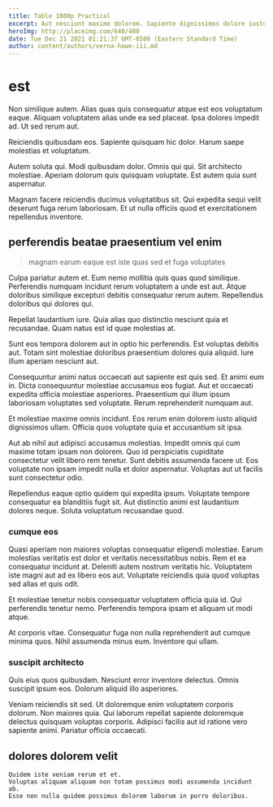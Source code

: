 ```yaml
---
title: Table 1080p Practical
excerpt: Aut nesciunt maxime dolorem. Sapiente dignissimos dolore iusto voluptatem sint. Aut qui cumque ab nulla tempora consequatur quos soluta nulla. Consequatur quia assumenda officiis porro quibusdam temporibus explicabo. Unde illum recusandae aut soluta id. Tempore et assumenda veritatis dicta.
heroImg: http://placeimg.com/640/480
date: Tue Dec 21 2021 01:21:37 GMT-0500 (Eastern Standard Time)
author: content/authors/verna-howe-iii.md
---
```

# est

Non similique autem. Alias quas quis consequatur atque est eos voluptatum eaque. Aliquam voluptatem alias unde ea sed placeat. Ipsa dolores impedit ad. Ut sed rerum aut.
  
Reiciendis quibusdam eos. Sapiente quisquam hic dolor. Harum saepe molestias et voluptatum.
  
Autem soluta qui. Modi quibusdam dolor. Omnis qui qui. Sit architecto molestiae. Aperiam dolorum quis quisquam voluptate. Est autem quia sunt aspernatur.
  
Magnam facere reiciendis ducimus voluptatibus sit. Qui expedita sequi velit deserunt fuga rerum laboriosam. Et ut nulla officiis quod et exercitationem repellendus inventore.

## perferendis beatae praesentium vel enim

> magnam earum eaque est iste quas sed et fuga voluptates

Culpa pariatur autem et. Eum nemo mollitia quis quas quod similique. Perferendis numquam incidunt rerum voluptatem a unde est aut. Atque doloribus similique excepturi debitis consequatur rerum autem. Repellendus doloribus qui dolores qui.
  
Repellat laudantium iure. Quia alias quo distinctio nesciunt quia et recusandae. Quam natus est id quae molestias at.
  
Sunt eos tempora dolorem aut in optio hic perferendis. Est voluptas debitis aut. Totam sint molestiae doloribus praesentium dolores quia aliquid. Iure illum aperiam nesciunt aut.
  
Consequuntur animi natus occaecati aut sapiente est quis sed. Et animi eum in. Dicta consequuntur molestiae accusamus eos fugiat. Aut et occaecati expedita officia molestiae asperiores. Praesentium qui illum ipsum laboriosam voluptates sed voluptate. Rerum reprehenderit numquam aut.
  
Et molestiae maxime omnis incidunt. Eos rerum enim dolorem iusto aliquid dignissimos ullam. Officia quos voluptate quia et accusantium sit ipsa.
  
Aut ab nihil aut adipisci accusamus molestias. Impedit omnis qui cum maxime totam ipsam non dolorem. Quo id perspiciatis cupiditate consectetur velit libero rem tenetur. Sunt debitis assumenda facere ut. Eos voluptate non ipsam impedit nulla et dolor aspernatur. Voluptas aut ut facilis sunt consectetur odio.
  
Repellendus eaque optio quidem qui expedita ipsum. Voluptate tempore consequatur ea blanditiis fugit sit. Aut distinctio animi est laudantium dolores neque. Soluta voluptatum recusandae quod.

### cumque eos

Quasi aperiam non maiores voluptas consequatur eligendi molestiae. Earum molestias veritatis est dolor et veritatis necessitatibus nobis. Rem et ea consequatur incidunt at. Deleniti autem nostrum veritatis hic. Voluptatem iste magni aut ad ex libero eos aut. Voluptate reiciendis quia quod voluptas sed alias et quis odit.
  
Et molestiae tenetur nobis consequatur voluptatem officia quia id. Qui perferendis tenetur nemo. Perferendis tempora ipsam et aliquam ut modi atque.
  
At corporis vitae. Consequatur fuga non nulla reprehenderit aut cumque minima quos. Nihil assumenda minus eum. Inventore qui ullam.

### suscipit architecto

Quis eius quos quibusdam. Nesciunt error inventore delectus. Omnis suscipit ipsum eos. Dolorum aliquid illo asperiores.
  
Veniam reiciendis sit sed. Ut doloremque enim voluptatem corporis dolorum. Non maiores quia. Qui laborum repellat sapiente doloremque delectus quisquam voluptas corporis. Adipisci facilis aut id ratione vero sapiente animi. Pariatur officia occaecati.

## dolores dolorem velit

```text
Quidem iste veniam rerum et et.
Voluptas aliquam aliquam non totam possimus modi assumenda incidunt ab.
Esse non nulla quidem possimus dolorem laborum in porro doloribus.
```

